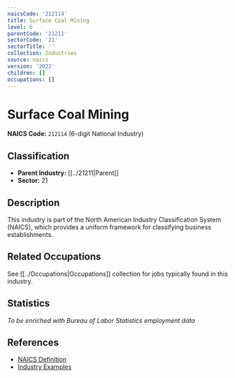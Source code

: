 ```yaml
---
naicsCode: '212114'
title: Surface Coal Mining
level: 6
parentCode: '21211'
sectorCode: '21'
sectorTitle: ''
collection: Industries
source: naics
version: '2022'
children: []
occupations: []
---
```

# Surface Coal Mining

**NAICS Code:** `212114` (6-digit National Industry)

## Classification

- **Parent Industry:** [[../21211|Parent]]
- **Sector:** 21

## Description

This industry is part of the North American Industry Classification System (NAICS), which provides a uniform framework for classifying business establishments.

## Related Occupations

See [[../Occupations|Occupations]] collection for jobs typically found in this industry.

## Statistics

*To be enriched with Bureau of Labor Statistics employment data*

## References

- [NAICS Definition](https://www.census.gov/naics/)
- [Industry Examples](https://www.census.gov/naics/2022NAICS/)
